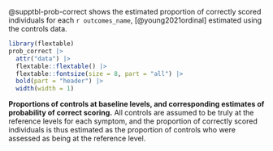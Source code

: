 @supptbl-prob-correct shows the estimated proportion of 
correctly scored individuals
for each `r outcomes_name`, [@young2021ordinal]
estimated using the controls data.

::: {#supptbl-prob-correct}

```r

library(flextable)
prob_correct |>
  attr("data") |>
  flextable::flextable() |> 
  flextable::fontsize(size = 8, part = "all") |> 
  bold(part = "header") |> 
  width(width = 1)
```

**Proportions of controls at baseline levels, 
and corresponding estimates of 
probability of correct scoring.**
All controls are assumed to be truly 
at the reference levels for each symptom, 
and the proportion of correctly scored individuals 
is thus estimated as 
the proportion of controls 
who were assessed as being 
at the reference level.

:::
